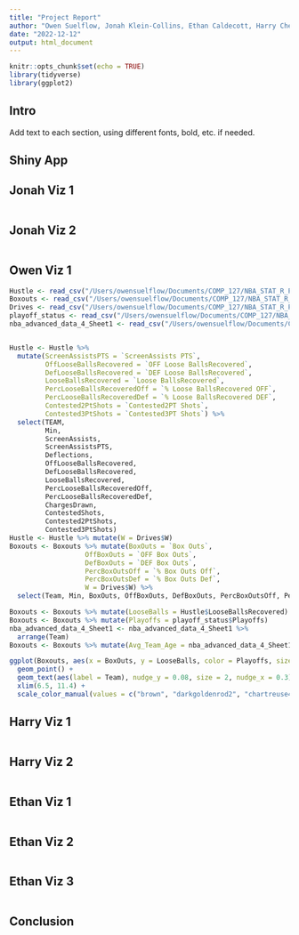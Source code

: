 ```yaml
---
title: "Project Report"
author: "Owen Suelflow, Jonah Klein-Collins, Ethan Caldecott, Harry Cheng"
date: "2022-12-12"
output: html_document
---
```


```r
knitr::opts_chunk$set(echo = TRUE)
library(tidyverse)
library(ggplot2)
```

## Intro
Add text to each section, using different fonts, bold, etc. if needed.

## Shiny App

## Jonah Viz 1

```r

```

## Jonah Viz 2

```r

```

## Owen Viz 1

```r
Hustle <- read_csv("/Users/owensuelflow/Documents/COMP_127/NBA_STAT_R_PROJECT/projectdata/hustle.csv")
Boxouts <- read_csv("/Users/owensuelflow/Documents/COMP_127/NBA_STAT_R_PROJECT/projectdata/boxouts.csv")
Drives <- read_csv("/Users/owensuelflow/Documents/COMP_127/NBA_STAT_R_PROJECT/projectdata/drives.csv")
playoff_status <- read_csv("/Users/owensuelflow/Documents/COMP_127/NBA_STAT_R_PROJECT/playoff_status.csv")
nba_advanced_data_4_Sheet1 <- read_csv("/Users/owensuelflow/Documents/COMP_127/NBA_STAT_R_PROJECT/nba advanced data-4 - Sheet1.csv")


Hustle <- Hustle %>%
  mutate(ScreenAssistsPTS = `ScreenAssists PTS`,
         OffLooseBallsRecovered = `OFF Loose BallsRecovered`,
         DefLooseBallsRecovered = `DEF Loose BallsRecovered`,
         LooseBallsRecovered = `Loose BallsRecovered`,
         PercLooseBallsRecoveredOff = `% Loose BallsRecovered OFF`,
         PercLooseBallsRecoveredDef = `% Loose BallsRecovered DEF`,
         Contested2PtShots = `Contested2PT Shots`,
         Contested3PtShots = `Contested3PT Shots`) %>%
  select(TEAM,
         Min,
         ScreenAssists,
         ScreenAssistsPTS,
         Deflections,
         OffLooseBallsRecovered,
         DefLooseBallsRecovered,
         LooseBallsRecovered,
         PercLooseBallsRecoveredOff,
         PercLooseBallsRecoveredDef,
         ChargesDrawn,
         ContestedShots,
         Contested2PtShots,
         Contested3PtShots)
Hustle <- Hustle %>% mutate(W = Drives$W)
Boxouts <- Boxouts %>% mutate(BoxOuts = `Box Outs`,
                   OffBoxOuts = `OFF Box Outs`,
                   DefBoxOuts = `DEF Box Outs`,
                   PercBoxOutsOff = `% Box Outs Off`,
                   PercBoxOutsDef = `% Box Outs Def`,
                   W = Drives$W) %>%
  select(Team, Min, BoxOuts, OffBoxOuts, DefBoxOuts, PercBoxOutsOff, PercBoxOutsDef, W)

Boxouts <- Boxouts %>% mutate(LooseBalls = Hustle$LooseBallsRecovered)
Boxouts <- Boxouts %>% mutate(Playoffs = playoff_status$Playoffs)
nba_advanced_data_4_Sheet1 <- nba_advanced_data_4_Sheet1 %>% 
  arrange(Team)
Boxouts <- Boxouts %>% mutate(Avg_Team_Age = nba_advanced_data_4_Sheet1$Age)

ggplot(Boxouts, aes(x = BoxOuts, y = LooseBalls, color = Playoffs, size = Avg_Team_Age)) +
  geom_point() +
  geom_text(aes(label = Team), nudge_y = 0.08, size = 2, nudge_x = 0.3) +
  xlim(6.5, 11.4) + 
  scale_color_manual(values = c("brown", "darkgoldenrod2", "chartreuse4"))
```

## Harry Viz 1

```r

```

## Harry Viz 2

```r

```

## Ethan Viz 1

```r

```

## Ethan Viz 2

```r

```

## Ethan Viz 3

```r

```

## Conclusion